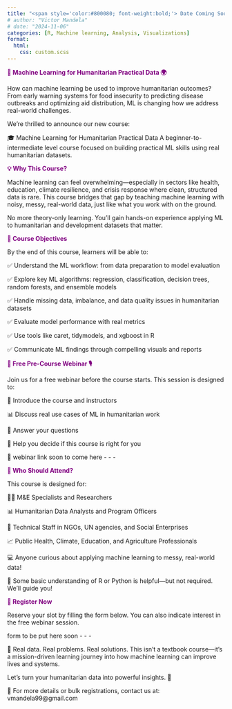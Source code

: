 ```yaml
---
title: "<span style='color:#800080; font-weight:bold;'> Date Coming Soon - Machine Learning for Humanitarian Practical Data </span>"
# author: "Victor Mandela"
# date: "2024-11-06"
categories: [R, Machine learning, Analysis, Visualizations]
format:
  html:
    css: custom.scss
---
```

<span style="color:#800080; font-weight:bold;">🤖 Machine Learning for Humanitarian Practical Data 🌍</span>

How can machine learning be used to improve humanitarian outcomes? From early warning systems for food insecurity to predicting disease outbreaks and optimizing aid distribution, ML is changing how we address real-world challenges.

We’re thrilled to announce our new course:

🎓 Machine Learning for Humanitarian Practical Data
A beginner-to-intermediate level course focused on building practical ML skills using real humanitarian datasets.

<span style="color:#800080; font-weight:bold;">💡 Why This Course?</span>

Machine learning can feel overwhelming—especially in sectors like health, education, climate resilience, and crisis response where clean, structured data is rare. This course bridges that gap by teaching machine learning with noisy, messy, real-world data, just like what you work with on the ground.

No more theory-only learning. You'll gain hands-on experience applying ML to humanitarian and development datasets that matter.

<span style="color:#800080; font-weight:bold;">🎯 Course Objectives</span>

By the end of this course, learners will be able to:

✅ Understand the ML workflow: from data preparation to model evaluation

✅ Explore key ML algorithms: regression, classification, decision trees, random forests, and ensemble models

✅ Handle missing data, imbalance, and data quality issues in humanitarian datasets

✅ Evaluate model performance with real metrics

✅ Use tools like caret, tidymodels, and xgboost in R

✅ Communicate ML findings through compelling visuals and reports

<span style="color:#800080; font-weight:bold;">🎁 Free Pre-Course Webinar 🎙️</span>

Join us for a free webinar before the course starts. This session is designed to:

👋 Introduce the course and instructors

📊 Discuss real use cases of ML in humanitarian work

🧠 Answer your questions

🎯 Help you decide if this course is right for you

📅 webinar link soon to come here - - - 

<span style="color:#800080; font-weight:bold;">👥 Who Should Attend?</span>

This course is designed for:

🧑‍🔬 M&E Specialists and Researchers

📊 Humanitarian Data Analysts and Program Officers

🧠 Technical Staff in NGOs, UN agencies, and Social Enterprises

📈 Public Health, Climate, Education, and Agriculture Professionals

💻 Anyone curious about applying machine learning to messy, real-world data!

📌 Some basic understanding of R or Python is helpful—but not required. We’ll guide you!

<span style="color:#800080; font-weight:bold;">📝 Register Now</span>

Reserve your slot by filling the form below. You can also indicate interest in the free webinar session.

form to be put here soon - - -

📣 Real data. Real problems. Real solutions.
This isn’t a textbook course—it’s a mission-driven learning journey into how machine learning can improve lives and systems.

Let’s turn your humanitarian data into powerful insights. 💪

📩 For more details or bulk registrations, contact us at: vmandela99@gmail.com